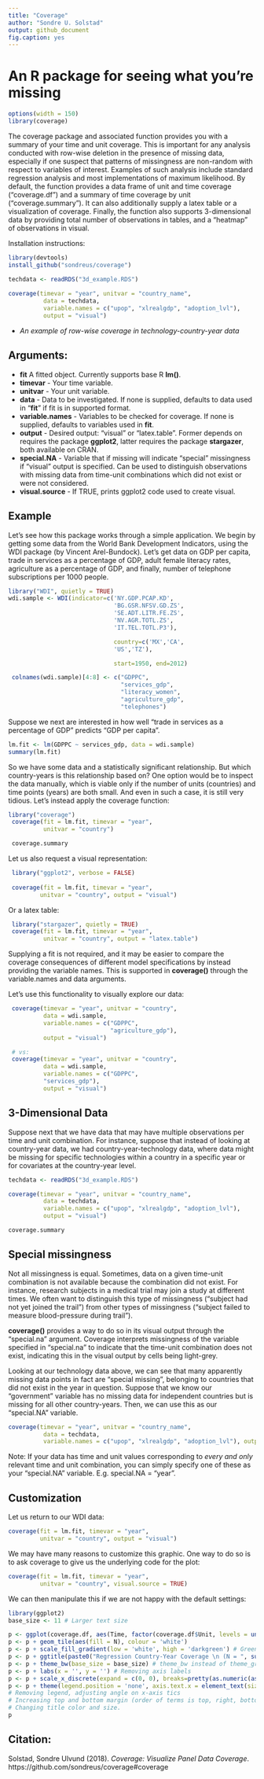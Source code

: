 ```yaml
---
title: "Coverage"
author: "Sondre U. Solstad"
output: github_document
fig.caption: yes
---
```

#  An R package for seeing what you're missing

```r
options(width = 150)
library(coverage)
```

The coverage package and associated function provides you with a summary of your time and unit coverage. This is important for any analysis conducted with row-wise deletion in the presence of missing data, especially if one suspect that patterns of missingness are non-random with respect to variables of interest. Examples of such analysis include standard regression analysis and most implementations of maximum likelihood. By default, the function provides a data frame of unit and time coverage ("coverage.df") and a summary of time coverage by unit ("coverage.summary"). It can also additionally supply a latex table or a visualization of coverage. Finally, the function also supports 3-dimensional data by providing total number of observations in tables, and a "heatmap" of observations in visual.

Installation instructions:
```r
library(devtools)
install_github("sondreus/coverage")
```


```r
techdata <- readRDS("3d_example.RDS")
 
coverage(timevar = "year", unitvar = "country_name",
          data = techdata,
          variable.names = c("upop", "xlrealgdp", "adoption_lvl"),
          output = "visual")

```

- *An example of row-wise coverage in technology-country-year data*

## Arguments: 

* **fit** A fitted object. Currently supports base R **lm()**.
* **timevar** - Your time variable.
* **unitvar** - Your unit variable.
* **data** - Data to be investigated. If none is supplied, defaults to data used in "**fit**" if fit is in supported format.
* **variable.names** - Variables to be checked for coverage. If none is supplied, defaults to variables used in **fit**.
* **output** - Desired output: "visual" or "latex.table". Former depends on requires the package **ggplot2**, latter requires the package **stargazer**, both available on CRAN.
* **special.NA** - Variable that if missing will indicate "special" missingness if "visual" output is specified. Can be used to distinguish observations with missing data from time-unit combinations which did not exist or were not considered.
* **visual.source** - If TRUE, prints ggplot2 code used to create visual.

## Example

Let's see how this package works through a simple application. We begin by getting some data from the World Bank Development Indicators, using the WDI package (by Vincent Arel-Bundock). Let's get data on GDP per capita, trade in services as a percentage of GDP, adult female literacy rates, agriculture as a percentage of GDP, and finally, number of telephone subscriptions per 1000 people.
```r
library("WDI", quietly = TRUE)
wdi.sample <- WDI(indicator=c('NY.GDP.PCAP.KD',
                              'BG.GSR.NFSV.GD.ZS',
                              'SE.ADT.LITR.FE.ZS',
                              'NV.AGR.TOTL.ZS',
                              'IT.TEL.TOTL.P3'),

                              country=c('MX','CA',
                              'US','TZ'),

                              start=1950, end=2012)

 colnames(wdi.sample)[4:8] <- c("GDPPC",
                                "services_gdp",
                                "literacy_women",
                                "agriculture_gdp",
                                "telephones")
```

Suppose we next are interested in how well "trade in services as a percentage of GDP" predicts "GDP per capita".

```r
lm.fit <- lm(GDPPC ~ services_gdp, data = wdi.sample)
summary(lm.fit)
```

So we have some data and a statistically significant relationship. But which country-years is this relationship based on? One option would be to inspect the data manually, which is viable only if the number of units (countries) and time points (years) are both small. And even in such a case, it is still very tidious. Let's instead apply the coverage function:

```r
library("coverage")
 coverage(fit = lm.fit, timevar = "year",
          unitvar = "country")

 coverage.summary
```

Let us also request a visual representation:
```r
 library("ggplot2", verbose = FALSE)
 
 coverage(fit = lm.fit, timevar = "year",
         unitvar = "country", output = "visual")
```

Or a latex table:
```r
 library("stargazer", quietly = TRUE)
 coverage(fit = lm.fit, timevar = "year",
          unitvar = "country", output = "latex.table")
```

Supplying a fit is not required, and it may be easier to compare the coverage consequences of different model specifications by instead providing the variable names. This is supported in **coverage()** through the variable.names and data arguments.


Let's use this functionality to visually explore our data:

```r
 coverage(timevar = "year", unitvar = "country",
          data = wdi.sample,
          variable.names = c("GDPPC",
                             "agriculture_gdp"),
          output = "visual")

 # vs:
 coverage(timevar = "year", unitvar = "country",
          data = wdi.sample,
          variable.names = c("GDPPC",
          "services_gdp"),
          output = "visual")

```

## 3-Dimensional Data 

Suppose next that we have data that may have multiple observations per time and unit combination. For instance, suppose that instead of looking at country-year data, we had country-year-technology data, where data might be missing for specific technologies within a country in a specific year or for covariates at the country-year level.

```r
techdata <- readRDS("3d_example.RDS")

coverage(timevar = "year", unitvar = "country_name",
          data = techdata,
          variable.names = c("upop", "xlrealgdp", "adoption_lvl"),
          output = "visual")

coverage.summary

```

## Special missingness

Not all missingness is equal. Sometimes, data on a given time-unit combination is not available because the combination did not exist. For instance, research subjects in a medical trial may join a study at different times. We often want to distinguish this type of missingness ("subject had not yet joined the trail") from other types of missingness ("subject failed to measure blood-pressure during trail"). 

**coverage()** provides a way to do so in its visual output through the "special.na" argument. Coverage interprets missingness of the variable specified in "special.na" to indicate that the time-unit combination does not exist, indicating this in the visual output by cells being light-grey. 

Looking at our technology data above, we can  see that many apparently missing data points in fact are "special missing", belonging to countries that did not exist in the year in question. Suppose that we know our "government" variable has no missing data for independent countries but is missing for all other country-years. Then, we can use this as our "special.NA" variable.

```r

coverage(timevar = "year", unitvar = "country_name",
          data = techdata,
          variable.names = c("upop", "xlrealgdp", "adoption_lvl"), output = "visual", special.NA = "government")

```

Note: If your data has time and unit values corresponding to *every and only* relevant time and unit combination, you can simply specify one of these as your "special.NA" variable. E.g. special.NA = "year". 


## Customization

Let us return to our WDI data:
```r
coverage(fit = lm.fit, timevar = "year",
         unitvar = "country", output = "visual")
```

We may have many reasons to customize this graphic. One way to do so is to ask coverage to give us the underlying code for the plot:

```r
coverage(fit = lm.fit, timevar = "year",
         unitvar = "country", visual.source = TRUE)
```

We can then manipulate this if we are not happy with the default settings:

```r
library(ggplot2)
base_size <- 11 # Larger text size

p <- ggplot(coverage.df, aes(Time, factor(coverage.df$Unit, levels = unique(coverage.df$Unit[sort(coverage.df$Unit, decreasing = TRUE)]))))  
p <- p + geom_tile(aes(fill = N), colour = 'white') 
p <- p + scale_fill_gradient(low = 'white', high = 'darkgreen') # Green instead of blue 
p <- p + ggtitle(paste0("Regression Country-Year Coverage \n (N = ", sum(coverage.df$N), ")")) # Adding title
p <- p + theme_bw(base_size = base_size) # theme_bw instead of theme_grey 
p <- p + labs(x = '', y = '') # Removing axis labels 
p <- p + scale_x_discrete(expand = c(0, 0), breaks=pretty(as.numeric(as.character(coverage.df$Time)), n=25)) + scale_y_discrete(expand = c(0, 0)) # Changing number of x-axis tics
p <- p + theme(legend.position = 'none', axis.text.x = element_text(size = base_size * 0.8, angle = 320, hjust = 0, colour = 'grey50'), plot.margin = unit(c(10, 15, 10, 5), "pt"), plot.title = element_text(color="grey50", size=12), axis.text.y = element_text(size = 30/(sqrt(length(unique(coverage.df[,1])))))) 
# Removing legend, adjusting angle on x-axis tics 
# Increasing top and bottom margin (order of terms is top, right, bottom, left), changing tuning parameter for y-axis labels
# Changing title color and size.
p

```

## Citation:
Solstad, Sondre Ulvund (2018). *Coverage: Visualize Panel Data Coverage*. https://github.com/sondreus/coverage#coverage 


